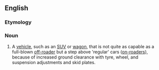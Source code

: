 ==English==

===Etymology===
{{blend|soft|off-roader|lang=en}}

===Noun===
{{en-noun}}

# A [[vehicle]], such as an [[SUV]] or [[wagon]], that is not quite as capable as a full-blown [[off-roader]] but a step above 'regular' cars ([[on-roaders]]), because of increased ground clearance with tyre, wheel, and suspension adjustments and skid plates.